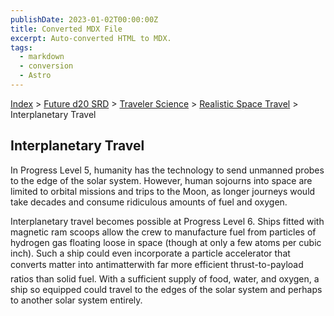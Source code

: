 ```yaml
---
publishDate: 2023-01-02T00:00:00Z
title: Converted MDX File
excerpt: Auto-converted HTML to MDX.
tags:
  - markdown
  - conversion
  - Astro
---
```


[Index](-index) > [Future d20 SRD](future-d20-srd-index) > [Traveler Science](future-d20-srd-traveler-science-index) > [Realistic Space Travel](future-d20-srd-traveler-science-realistic-space-travel-index) > Interplanetary Travel

## Interplanetary Travel

In Progress Level 5, humanity has the technology to send unmanned probes to the edge of the solar system. However, human sojourns into space are limited to orbital missions and trips to the Moon, as longer journeys would take decades and consume ridiculous amounts of fuel and oxygen.

Interplanetary travel becomes possible at Progress Level 6. Ships fitted with magnetic ram scoops allow the crew to manufacture fuel from particles of hydrogen gas floating loose in space (though at only a few atoms per cubic inch). Such a ship could even incorporate a particle accelerator that converts matter into antimatterwith far more efficient thrust-to-payload ratios than solid fuel. With a sufficient supply of food, water, and oxygen, a ship so equipped could travel to the edges of the solar system and perhaps to another solar system entirely.
